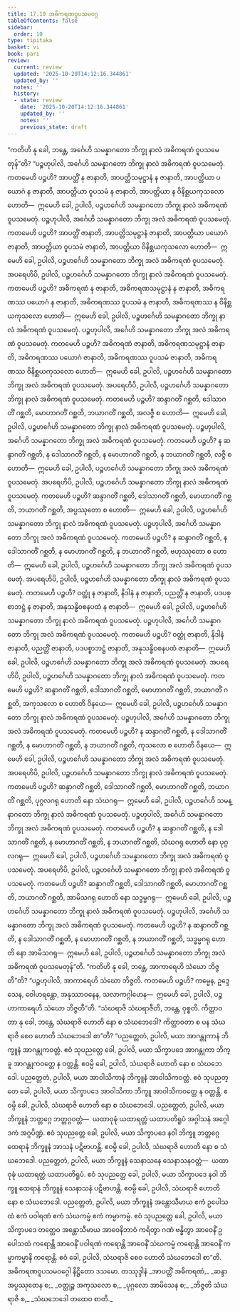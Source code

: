 ```yaml
---
title: 17.10 အဓိကရဏဝူပသမဝဂ္ဂ
tableOfContents: false
sidebar:
  order: 10
type: tipitaka
basket: vi
book: pari
review:
  current: review
  updated: '2025-10-20T14:12:16.344861'
  updated_by: ''
  notes: ''
  history:
  - state: review
    date: '2025-10-20T14:12:16.344861'
    updated_by: ''
    notes: ''
    previous_state: draft
---
```



<DynamicBreadcrumb />


<ReviewStatus review={frontmatter.review} showDetails={true} />

<HypothesisAnnotation frontmatter={frontmatter} />

<Division number="457" book="pari" e="ch" v="5" p="346">

<Paragraph number="2124" book="pari">
“ကတိဟိ နု ခေါ, ဘန္တေ, အင်္ဂေဟိ သမန္နာဂတော ဘိက္ခု နာလံ အဓိကရဏံ ဝူပသမေတုန်”တိ?
</Paragraph>

<Paragraph number="2125" book="pari">
“ပဉ္စဟုပါလိ, အင်္ဂေဟိ သမန္နာဂတော ဘိက္ခု နာလံ အဓိကရဏံ ဝူပသမေတုံ. ကတမေဟိ ပဉ္စဟိ? အာပတ္တိံ န ဇာနာတိ, အာပတ္တိသမုဋ္ဌာနံ န ဇာနာတိ, အာပတ္တိယာ ပယောဂံ န ဇာနာတိ, အာပတ္တိယာ ဝူပသမံ န ဇာနာတိ, အာပတ္တိယာ န ဝိနိစ္ဆယကုသလော ဟောတိ—  ဣမေဟိ ခေါ, ဥပါလိ, ပဉ္စဟင်္ဂေဟိ သမန္နာဂတော ဘိက္ခု နာလံ အဓိကရဏံ ဝူပသမေတုံ. ပဉ္စဟုပါလိ, အင်္ဂေဟိ သမန္နာဂတော ဘိက္ခု အလံ အဓိကရဏံ ဝူပသမေတုံ. ကတမေဟိ ပဉ္စဟိ? အာပတ္တိံ ဇာနာတိ, အာပတ္တိသမုဋ္ဌာနံ ဇာနာတိ, အာပတ္တိယာ ပယောဂံ ဇာနာတိ, အာပတ္တိယာ ဝူပသမံ ဇာနာတိ, အာပတ္တိယာ ဝိနိစ္ဆယကုသလော ဟောတိ—  ဣမေဟိ ခေါ, ဥပါလိ, ပဉ္စဟင်္ဂေဟိ သမန္နာဂတော ဘိက္ခု အလံ အဓိကရဏံ ဝူပသမေတုံ.
</Paragraph>

<Paragraph number="2126" book="pari">
အပရေဟိပိ, ဥပါလိ, ပဉ္စဟင်္ဂေဟိ သမန္နာဂတော ဘိက္ခု နာလံ အဓိကရဏံ ဝူပသမေတုံ. ကတမေဟိ ပဉ္စဟိ? အဓိကရဏံ န ဇာနာတိ, အဓိကရဏသမုဋ္ဌာနံ န ဇာနာတိ, အဓိကရဏဿ ပယောဂံ န ဇာနာတိ, အဓိကရဏဿ ဝူပသမံ န ဇာနာတိ, အဓိကရဏဿ န ဝိနိစ္ဆယကုသလော ဟောတိ—  ဣမေဟိ ခေါ, ဥပါလိ, ပဉ္စဟင်္ဂေဟိ သမန္နာဂတော ဘိက္ခု နာလံ အဓိကရဏံ ဝူပသမေတုံ.
</Paragraph>

<Paragraph number="2127" book="pari">
ပဉ္စဟုပါလိ, အင်္ဂေဟိ သမန္နာဂတော ဘိက္ခု အလံ အဓိကရဏံ ဝူပသမေတုံ. ကတမေဟိ ပဉ္စဟိ? အဓိကရဏံ ဇာနာတိ, အဓိကရဏသမုဋ္ဌာနံ ဇာနာတိ, အဓိကရဏဿ ပယောဂံ ဇာနာတိ, အဓိကရဏဿ ဝူပသမံ ဇာနာတိ, အဓိကရဏဿ ဝိနိစ္ဆယကုသလော ဟောတိ—  ဣမေဟိ ခေါ, ဥပါလိ, ပဉ္စဟင်္ဂေဟိ သမန္နာဂတော ဘိက္ခု အလံ အဓိကရဏံ ဝူပသမေတုံ.
</Paragraph>

<Paragraph number="2128" book="pari">
အပရေဟိပိ, ဥပါလိ, ပဉ္စဟင်္ဂေဟိ သမန္နာဂတော ဘိက္ခု နာလံ အဓိကရဏံ ဝူပသမေတုံ. ကတမေဟိ ပဉ္စဟိ? ဆန္ဒာဂတိံ ဂစ္ဆတိ, ဒေါသာဂတိံ ဂစ္ဆတိ, မောဟာဂတိံ ဂစ္ဆတိ, ဘယာဂတိံ ဂစ္ဆတိ, အလဇ္ဇီ စ ဟောတိ—  ဣမေဟိ ခေါ, ဥပါလိ, ပဉ္စဟင်္ဂေဟိ သမန္နာဂတော ဘိက္ခု နာလံ အဓိကရဏံ ဝူပသမေတုံ. ပဉ္စဟုပါလိ, အင်္ဂေဟိ သမန္နာဂတော ဘိက္ခု အလံ အဓိကရဏံ ဝူပသမေတုံ. ကတမေဟိ ပဉ္စဟိ? န ဆန္ဒာဂတိံ ဂစ္ဆတိ, န ဒေါသာဂတိံ ဂစ္ဆတိ, န မောဟာဂတိံ ဂစ္ဆတိ, န ဘယာဂတိံ ဂစ္ဆတိ, လဇ္ဇီ စ ဟောတိ—  ဣမေဟိ ခေါ, ဥပါလိ, ပဉ္စဟင်္ဂေဟိ သမန္နာဂတော ဘိက္ခု အလံ အဓိကရဏံ ဝူပသမေတုံ.
</Paragraph>

<Paragraph number="2129" book="pari">
အပရေဟိပိ, ဥပါလိ, ပဉ္စဟင်္ဂေဟိ သမန္နာဂတော ဘိက္ခု နာလံ အဓိကရဏံ ဝူပသမေတုံ. ကတမေဟိ ပဉ္စဟိ? ဆန္ဒာဂတိံ ဂစ္ဆတိ, ဒေါသာဂတိံ ဂစ္ဆတိ, မောဟာဂတိံ ဂစ္ဆတိ, ဘယာဂတိံ ဂစ္ဆတိ, အပ္ပဿုတော စ ဟောတိ—  ဣမေဟိ ခေါ, ဥပါလိ, ပဉ္စဟင်္ဂေဟိ သမန္နာဂတော ဘိက္ခု နာလံ အဓိကရဏံ ဝူပသမေတုံ. ပဉ္စဟုပါလိ, အင်္ဂေဟိ သမန္နာဂတော ဘိက္ခု အလံ အဓိကရဏံ ဝူပသမေတုံ. ကတမေဟိ ပဉ္စဟိ? န ဆန္ဒာဂတိံ ဂစ္ဆတိ, န ဒေါသာဂတိံ ဂစ္ဆတိ, န မောဟာဂတိံ ဂစ္ဆတိ, န ဘယာဂတိံ ဂစ္ဆတိ, ဗဟုဿုတော စ ဟောတိ—  ဣမေဟိ ခေါ, ဥပါလိ, ပဉ္စဟင်္ဂေဟိ သမန္နာဂတော ဘိက္ခု အလံ အဓိကရဏံ ဝူပသမေတုံ.
</Paragraph>

<Paragraph number="2130" book="pari">
အပရေဟိပိ, ဥပါလိ, ပဉ္စဟင်္ဂေဟိ သမန္နာဂတော ဘိက္ခု နာလံ အဓိကရဏံ ဝူပသမေတုံ. ကတမေဟိ ပဉ္စဟိ? ဝတ္ထုံ န ဇာနာတိ, နိဒါနံ န ဇာနာတိ, ပညတ္တိံ န ဇာနာတိ, ပဒပစ္စာဘဋ္ဌံ န ဇာနာတိ, အနုသန္ဓိဝစနပထံ န ဇာနာတိ—  ဣမေဟိ ခေါ, ဥပါလိ, ပဉ္စဟင်္ဂေဟိ သမန္နာဂတော ဘိက္ခု နာလံ အဓိကရဏံ ဝူပသမေတုံ. ပဉ္စဟုပါလိ, အင်္ဂေဟိ သမန္နာဂတော ဘိက္ခု အလံ အဓိကရဏံ ဝူပသမေတုံ. ကတမေဟိ ပဉ္စဟိ? ဝတ္ထုံ ဇာနာတိ, နိဒါနံ ဇာနာတိ, ပညတ္တိံ ဇာနာတိ, ပဒပစ္စာဘဋ္ဌံ ဇာနာတိ, အနုသန္ဓိဝစနပထံ ဇာနာတိ—  ဣမေဟိ ခေါ, ဥပါလိ, ပဉ္စဟင်္ဂေဟိ သမန္နာဂတော ဘိက္ခု အလံ အဓိကရဏံ ဝူပသမေတုံ.
</Paragraph>

<Paragraph number="2131" book="pari">
အပရေဟိပိ, ဥပါလိ, ပဉ္စဟင်္ဂေဟိ သမန္နာဂတော ဘိက္ခု နာလံ အဓိကရဏံ ဝူပသမေတုံ. ကတမေဟိ ပဉ္စဟိ? ဆန္ဒာဂတိံ ဂစ္ဆတိ, ဒေါသာဂတိံ ဂစ္ဆတိ, မောဟာဂတိံ ဂစ္ဆတိ, ဘယာဂတိံ ဂစ္ဆတိ, အကုသလော စ ဟောတိ ဝိနယေ—  ဣမေဟိ ခေါ, ဥပါလိ, ပဉ္စဟင်္ဂေဟိ သမန္နာဂတော ဘိက္ခု နာလံ အဓိကရဏံ ဝူပသမေတုံ. ပဉ္စဟုပါလိ, အင်္ဂေဟိ သမန္နာဂတော ဘိက္ခု အလံ အဓိကရဏံ ဝူပသမေတုံ. ကတမေဟိ ပဉ္စဟိ? န ဆန္ဒာဂတိံ ဂစ္ဆတိ, န ဒေါသာဂတိံ ဂစ္ဆတိ, န မောဟာဂတိံ ဂစ္ဆတိ, န ဘယာဂတိံ ဂစ္ဆတိ, ကုသလော စ ဟောတိ ဝိနယေ—  ဣမေဟိ ခေါ, ဥပါလိ, ပဉ္စဟင်္ဂေဟိ သမန္နာဂတော ဘိက္ခု အလံ အဓိကရဏံ ဝူပသမေတုံ.
</Paragraph>

<Paragraph number="2132" book="pari">
အပရေဟိပိ, ဥပါလိ, ပဉ္စဟင်္ဂေဟိ သမန္နာဂတော ဘိက္ခု နာလံ အဓိကရဏံ ဝူပသမေတုံ. ကတမေဟိ ပဉ္စဟိ? ဆန္ဒာဂတိံ ဂစ္ဆတိ, ဒေါသာဂတိံ ဂစ္ဆတိ, မောဟာဂတိံ ဂစ္ဆတိ, ဘယာဂတိံ ဂစ္ဆတိ, ပုဂ္ဂလဂရု ဟောတိ နော သံဃဂရု—  ဣမေဟိ ခေါ, ဥပါလိ, ပဉ္စဟင်္ဂေဟိ သမန္နာဂတော ဘိက္ခု နာလံ အဓိကရဏံ ဝူပသမေတုံ. ပဉ္စဟုပါလိ, အင်္ဂေဟိ သမန္နာဂတော ဘိက္ခု အလံ အဓိကရဏံ ဝူပသမေတုံ. ကတမေဟိ ပဉ္စဟိ? န ဆန္ဒာဂတိံ ဂစ္ဆတိ, န ဒေါသာဂတိံ ဂစ္ဆတိ, န မောဟာဂတိံ ဂစ္ဆတိ, န ဘယာဂတိံ ဂစ္ဆတိ, သံဃဂရု ဟောတိ နော ပုဂ္ဂလဂရု—  ဣမေဟိ ခေါ, ဥပါလိ, ပဉ္စဟင်္ဂေဟိ သမန္နာဂတော ဘိက္ခု အလံ အဓိကရဏံ ဝူပသမေတုံ.
</Paragraph>

<Paragraph number="2133" book="pari">
အပရေဟိပိ, ဥပါလိ, ပဉ္စဟင်္ဂေဟိ သမန္နာဂတော ဘိက္ခု နာလံ အဓိကရဏံ ဝူပသမေတုံ. ကတမေဟိ ပဉ္စဟိ? ဆန္ဒာဂတိံ ဂစ္ဆတိ, ဒေါသာဂတိံ ဂစ္ဆတိ, မောဟာဂတိံ ဂစ္ဆတိ, ဘယာဂတိံ ဂစ္ဆတိ, အာမိသဂရု ဟောတိ နော သဒ္ဓမ္မဂရု—  ဣမေဟိ ခေါ, ဥပါလိ, ပဉ္စဟင်္ဂေဟိ သမန္နာဂတော ဘိက္ခု နာလံ အဓိကရဏံ ဝူပသမေတုံ. ပဉ္စဟုပါလိ, အင်္ဂေဟိ သမန္နာဂတော ဘိက္ခု အလံ အဓိကရဏံ ဝူပသမေတုံ. ကတမေဟိ ပဉ္စဟိ? န ဆန္ဒာဂတိံ ဂစ္ဆတိ, န ဒေါသာဂတိံ ဂစ္ဆတိ, န မောဟာဂတိံ ဂစ္ဆတိ, န ဘယာဂတိံ ဂစ္ဆတိ, သဒ္ဓမ္မဂရု ဟောတိ နော အာမိသဂရု—  ဣမေဟိ ခေါ, ဥပါလိ, ပဉ္စဟင်္ဂေဟိ သမန္နာဂတော ဘိက္ခု အလံ အဓိကရဏံ ဝူပသမေတုန်”တိ.
</Paragraph>

</Division>
<Division number="458" book="pari" e="ch" v="5" p="349">

<Paragraph number="2134" book="pari">
“ကတိဟိ နု ခေါ, ဘန္တေ, အာကာရေဟိ သံဃော ဘိဇ္ဇတီ”တိ? “ပဉ္စဟုပါလိ, အာကာရေဟိ သံဃော ဘိဇ္ဇတိ. ကတမေဟိ ပဉ္စဟိ? ကမ္မေန, ဥဒ္ဒေသေန, ဝေါဟရန္တော, အနုဿာဝနေန, သလာကဂ္ဂါဟေန—  ဣမေဟိ ခေါ, ဥပါလိ, ပဉ္စဟာကာရေဟိ သံဃော ဘိဇ္ဇတီ”တိ.
</Paragraph>

<Paragraph number="2135" book="pari">
“သံဃရာဇိ သံဃရာဇီတိ, ဘန္တေ, ဝုစ္စတိ. ကိတ္တာဝတာ နု ခေါ, ဘန္တေ, သံဃရာဇိ ဟောတိ နော စ သံဃဘေဒေါ? ကိတ္တာဝတာ စ ပန သံဃရာဇိ စေဝ ဟောတိ သံဃဘေဒေါ စာ”တိ? “ပညတ္တေတံ, ဥပါလိ, မယာ အာဂန္တုကာနံ ဘိက္ခူနံ အာဂန္တုကဝတ္တံ. ဧဝံ သုပညတ္တေ ခေါ, ဥပါလိ, မယာ သိက္ခာပဒေ အာဂန္တုကာ ဘိက္ခူ အာဂန္တုကဝတ္တေ န ဝတ္တန္တိ. ဧဝမ္ပိ ခေါ, ဥပါလိ, သံဃရာဇိ ဟောတိ နော စ သံဃဘေဒေါ. ပညတ္တေတံ, ဥပါလိ, မယာ အာဝါသိကာနံ ဘိက္ခူနံ အာဝါသိကဝတ္တံ. ဧဝံ သုပညတ္တေ ခေါ, ဥပါလိ, မယာ သိက္ခာပဒေ အာဝါသိကာ ဘိက္ခူ အာဝါသိကဝတ္တေ န ဝတ္တန္တိ. ဧဝမ္ပိ ခေါ, ဥပါလိ, သံဃရာဇိ ဟောတိ နော စ သံဃဘေဒေါ. ပညတ္တေတံ, ဥပါလိ, မယာ ဘိက္ခူနံ ဘတ္တဂ္ဂေ ဘတ္တဂ္ဂဝတ္တံ—  ယထာဝုဍ္ဎံ ယထာရတ္တံ ယထာပတိရူပံ အဂ္ဂါသနံ အဂ္ဂေါဒကံ အဂ္ဂပိဏ္ဍံ. ဧဝံ သုပညတ္တေ ခေါ, ဥပါလိ, မယာ သိက္ခာပဒေ နဝါ ဘိက္ခူ ဘတ္တဂ္ဂေ ထေရာနံ ဘိက္ခူနံ အာသနံ ပဋိဗာဟန္တိ. ဧဝမ္ပိ ခေါ, ဥပါလိ, သံဃရာဇိ ဟောတိ နော စ သံဃဘေဒေါ. ပညတ္တေတံ, ဥပါလိ, မယာ ဘိက္ခူနံ သေနာသနေ သေနာသနဝတ္တံ—  ယထာဝုဍ္ဎံ ယထာရတ္တံ ယထာပတိရူပံ. ဧဝံ သုပညတ္တေ ခေါ, ဥပါလိ, မယာ သိက္ခာပဒေ နဝါ ဘိက္ခူ ထေရာနံ ဘိက္ခူနံ သေနာသနံ ပဋိဗာဟန္တိ. ဧဝမ္ပိ ခေါ, ဥပါလိ, သံဃရာဇိ ဟောတိ နော စ သံဃဘေဒေါ. ပညတ္တေတံ, ဥပါလိ, မယာ ဘိက္ခူနံ အန္တောသီမာယ ဧကံ ဥပေါသထံ ဧကံ ပဝါရဏံ ဧကံ သံဃကမ္မံ ဧကံ ကမ္မာကမ္မံ. ဧဝံ သုပညတ္တေ ခေါ, ဥပါလိ, မယာ သိက္ခာပဒေ တတ္ထေဝ အန္တောသီမာယ အာဝေနိဘာဝံ ကရိတွာ ဂဏံ ဗန္ဓိတွာ အာဝေနိံ ဥပေါသထံ ကရောန္တိ အာဝေနိံ ပဝါရဏံ ကရောန္တိ အာဝေနိံ သံဃကမ္မံ ကရောန္တိ အာဝေနိံ ကမ္မာကမ္မာနိ ကရောန္တိ. ဧဝံ ခေါ, ဥပါလိ, သံဃရာဇိ စေဝ ဟောတိ သံဃဘေဒေါ စာ”တိ.

</Paragraph>
</Division>

<Paragraph number="2136" type="center" book="pari">
အဓိကရဏဝူပသမဝဂ္ဂေါ နိဋ္ဌိတော ဒသမော.



</Paragraph>

<Paragraph number="2137" type="center" book="pari">
တဿုဒ္ဒါနံ


</Paragraph>

<Paragraph number="2138" type="verses" book="pari">
_အာပတ္တိံ အဓိကရဏံ,_  
_ဆန္ဒာ အပ္ပဿုတေန စ;_  
_ဝတ္ထုဉ္စ အကုသလော စ,_  
_ပုဂ္ဂလော အာမိသေန စ;_  
_ဘိဇ္ဇတိ သံဃရာဇိ စ,_  
_သံဃဘေဒေါ တထေဝ စာတိ._
</Paragraph>